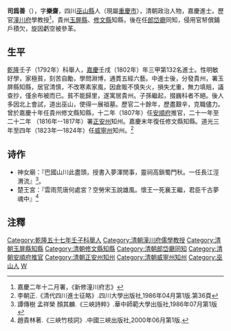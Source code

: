 '''司爲善'''（{{bd|18世纪|?|19世纪|?|catIdx=S司爲善}}），字'''樂齋'''，四川[[巫山縣|巫山縣]]人（現屬[[重慶市|重慶市]]），清朝政治人物，嘉慶進士。歷官[[潼川府|潼川府]]學教授<ref>嘉慶二年十二月署，《新修潼川府志》</ref>，貴州[[玉屏縣|玉屏縣]]、[[修文縣|修文縣]]知縣，後在任[[郎岱廳|郎岱廳]]同知，侵用官帑償鋪戶積欠，旋因虧空被參革。

==生平==
[[乾隆|乾隆]]壬子（1792年）科舉人，[[嘉慶|嘉慶]]壬戌（1802年）年三甲第132名進士。性明敏好學，家極貧，刻苦自勵，學問淵博，通貫五經六藝。中進士後，分發貴州，署玉屏縣知縣，居官清慎，不改寒素家風，因倉販不慎失火，損失尤重，無力填賠，議查抄，僅余布被而已。貧不能歸里，遂寓居貴州。子孫繼起，掇巍科者不絕。後人多因北上會試，道出巫山，使得一展祖墓。歷官二十餘年，歷盡艱辛，克職儘力。曾於嘉慶十年任貴州修文縣知縣，十二年（1807年）任[[安順府|安順府]]推官，二十一年至二十二年 （1816年--1817年）署[[正安州|正安州]]知州。嘉慶末年復任修文縣知縣。道光三年至四年（1823年—1824年）任[[威寧州|威寧州]]知州。<ref>李朝正.《清代四川進士征略》.四川大學出版社,1986年04月第1版.第36頁</ref>

== 诗作 ==
* 神女廟：『巴國山川此盡頭，授書入夢渾閒事，靈祠高鎖蜀門秋。一任長江涇渭流』<ref>譚傳樹 孟祥榮 顏其麟.《三峽詩粹》.華中師範大學出版社,1986年07月第1版</ref>。
* 楚王宮：『雲雨荒唐何處宮？空勞宋玉說雄風。懷王一死襄王繼，君臣千古夢魂中』<ref>趙貴林著.《三峽竹枝詞》.中國三峽出版社,2000年06月第1版.</ref>

==注釋==
{{reflist|2}}

{{嘉慶七年壬戌科殿試金榜}}
{{DEFAULTSORT:Si司}}
[[Category:乾隆五十七年壬子科舉人|Category:乾隆五十七年壬子科舉人]]
[[Category:清朝潼川府儒學教授|Category:清朝潼川府儒學教授]]
[[Category:清朝玉屏縣知縣|Category:清朝玉屏縣知縣]]
[[Category:清朝修文縣知縣|Category:清朝修文縣知縣]]
[[Category:清朝郎岱廳同知|Category:清朝郎岱廳同知]]
[[Category:清朝安順府推官|Category:清朝安順府推官]]
[[Category:清朝正安州知州|Category:清朝正安州知州]]
[[Category:清朝威寧州知州|Category:清朝威寧州知州]]
[[Category:巫山人|Category:巫山人]]
[[Category:司姓|W]]